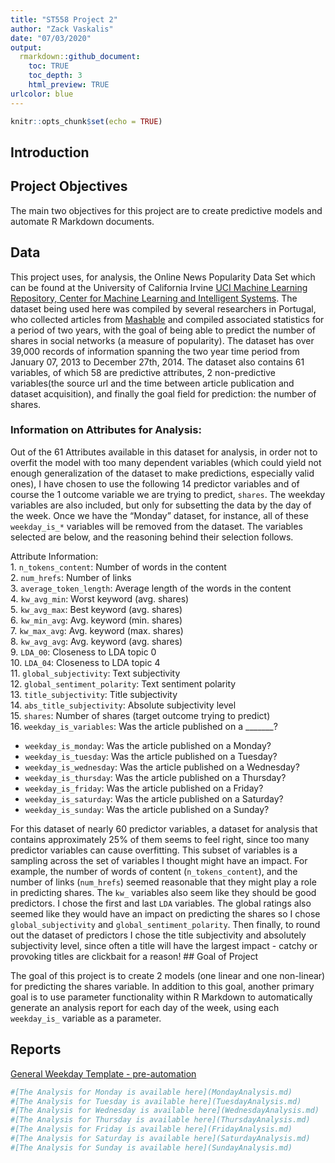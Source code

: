 ```yaml
---
title: "ST558 Project 2"
author: "Zack Vaskalis"
date: "07/03/2020"
output: 
  rmarkdown::github_document:
    toc: TRUE
    toc_depth: 3
    html_preview: TRUE
urlcolor: blue
---
```


```r
knitr::opts_chunk$set(echo = TRUE)
```

## Introduction

## Project Objectives 

The main two objectives for this project are to create predictive models and automate R Markdown documents.

## Data 

This project uses, for analysis, the Online News Popularity Data Set which can be found at the University of California Irvine [UCI Machine Learning Repository, Center for Machine Learning and Intelligent Systems](https://archive.ics.uci.edu/ml/datasets/Online+News+Popularity#). The dataset being used here was compiled by several researchers in Portugal, who collected articles from [Mashable](www.mashable.com) and compiled associated statistics for a period of two years, with the goal of being able to predict the number of shares in social networks (a measure of popularity). The dataset has over 39,000 records of information spanning the two year time period from January 07, 2013 to December 27th, 2014.  The dataset also contains 61 variables, of which 58 are predictive attributes, 2 non-predictive variables(the source url and the time between article publication and dataset acquisition), and finally the goal field for prediction: the number of shares.

### Information on Attributes for Analysis:

Out of the 61 Attributes available in this dataset for analysis, in order not to overfit the model with too many dependent variables (which could yield not enough generalization of the dataset to make predictions, especially valid ones), I have chosen to use the following 14 predictor variables and of course the 1 outcome variable we are trying to predict, `shares`.  The weekday variables are also included, but only for subsetting the data by the day of the week.  Once we have the "Monday" dataset, for instance, all of these `weekday_is_*` variables will be removed from the dataset.  The variables selected are below, and the reasoning behind their selection follows.

Attribute Information:    
1.  `n_tokens_content`: Number of words in the content    
2.  `num_hrefs`: Number of links    
3.  `average_token_length`: Average length of the words in the content    
4.  `kw_avg_min`: Worst keyword (avg. shares)    
5.  `kw_avg_max`: Best keyword (avg. shares)    
6.  `kw_min_avg`: Avg. keyword (min. shares)    
7.  `kw_max_avg`: Avg. keyword (max. shares)    
8.  `kw_avg_avg`: Avg. keyword (avg. shares)    
9.  `LDA_00`: Closeness to LDA topic 0    
10.  `LDA_04`: Closeness to LDA topic 4    
11.  `global_subjectivity`: Text subjectivity    
12.  `global_sentiment_polarity`: Text sentiment polarity    
13.  `title_subjectivity`: Title subjectivity    
14.  `abs_title_subjectivity`: Absolute subjectivity level    
15.  `shares`: Number of shares (target outcome trying to predict)    
16.  `weekday_is_variables`: Was the article published on a _______?    

  *  `weekday_is_monday`: Was the article published on a Monday?    
  *  `weekday_is_tuesday`: Was the article published on a Tuesday?    
  *  `weekday_is_wednesday`: Was the article published on a Wednesday?    
  *  `weekday_is_thursday`: Was the article published on a Thursday?    
  *  `weekday_is_friday`: Was the article published on a Friday?    
  *  `weekday_is_saturday`: Was the article published on a Saturday?    
  *  `weekday_is_sunday`: Was the article published on a Sunday?    

For this dataset of nearly 60 predictor variables, a dataset for analysis that contains approximately 25% of them seems to feel right, since too many predictor variables can cause overfitting.  This subset of variables is a sampling across the set of variables I thought might have an impact.  For example, the number of words of content (`n_tokens_content`), and the number of links (`num_hrefs`) seemed reasonable that they might play a role in predicting shares.  The `kw_` variables also seem like they should be good predictors.  I chose the first and last `LDA` variables.  The global ratings also seemed like they would have an impact on predicting the shares so I chose `global_subjectivity` and `global_sentiment_polarity`.  Then finally, to round out the dataset of predictors I chose the title subjectivity and absolutely subjectivity level, since often a title will have the largest impact - catchy or provoking titles are clickbait for a reason!
## Goal of Project

The goal of this project is to create 2 models (one linear and one non-linear) for predicting the shares variable.  In addition to this goal, another primary goal is to use parameter functionality within R Markdown to automatically generate an analysis report for each day of the week, using each `weekday_is_` variable as a parameter.

## Reports

[General Weekday Template - pre-automation](Weekday.md)

```r
#[The Analysis for Monday is available here](MondayAnalysis.md)
#[The Analysis for Tuesday is available here](TuesdayAnalysis.md)
#[The Analysis for Wednesday is available here](WednesdayAnalysis.md)
#[The Analysis for Thursday is available here](ThursdayAnalysis.md)
#[The Analysis for Friday is available here](FridayAnalysis.md)
#[The Analysis for Saturday is available here](SaturdayAnalysis.md)
#[The Analysis for Sunday is available here](SundayAnalysis.md)
```



